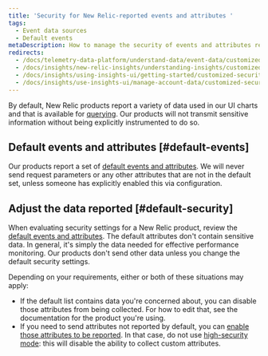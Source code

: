 ```yaml
---
title: 'Security for New Relic-reported events and attributes '
tags:
  - Event data sources
  - Default events
metaDescription: How to manage the security of events and attributes reported to New Relic.
redirects:
  - /docs/telemetry-data-platform/understand-data/event-data/customized-security-settings-insights
  - /docs/insights/new-relic-insights/understanding-insights/customized-security-settings-insights
  - /docs/insights/using-insights-ui/getting-started/customized-security-settings-insights
  - /docs/insights/use-insights-ui/manage-account-data/customized-security-settings-insights/  
---
```


By default, New Relic products report a variety of data used in our UI charts and that is available for [querying](/docs/using-new-relic/data/understand-data/query-new-relic-data). Our products will not transmit sensitive information without being explicitly instrumented to do so.

## Default events and attributes [#default-events]

Our products report a set of [default events and attributes](/docs/insights/insights-data-sources/default-data/insights-default-data-other-new-relic-products). We will never send request parameters or any other attributes that are not in the default set, unless someone has explicitly enabled this via configuration.

## Adjust the data reported [#default-security]

When evaluating security settings for a New Relic product, review the [default events and attributes](/docs/insights/insights-data-sources/default-data/insights-default-data-other-new-relic-products). The default attributes don't contain sensitive data. In general, it's simply the data needed for effective performance monitoring. Our products don't send other data unless you change the default security settings.

Depending on your requirements, either or both of these situations may apply:

* If the default list contains data you're concerned about, you can disable those attributes from being collected. For how to edit that, see the documentation for the product you're using.
* If you need to send attributes not reported by default, you can [enable those attributes to be reported](/docs/insights/insights-data-sources/custom-data/send-custom-data-insights). In that case, do not use [high-security mode](/docs/accounts-partnerships/accounts/security/high-security): this will disable the ability to collect custom attributes.
